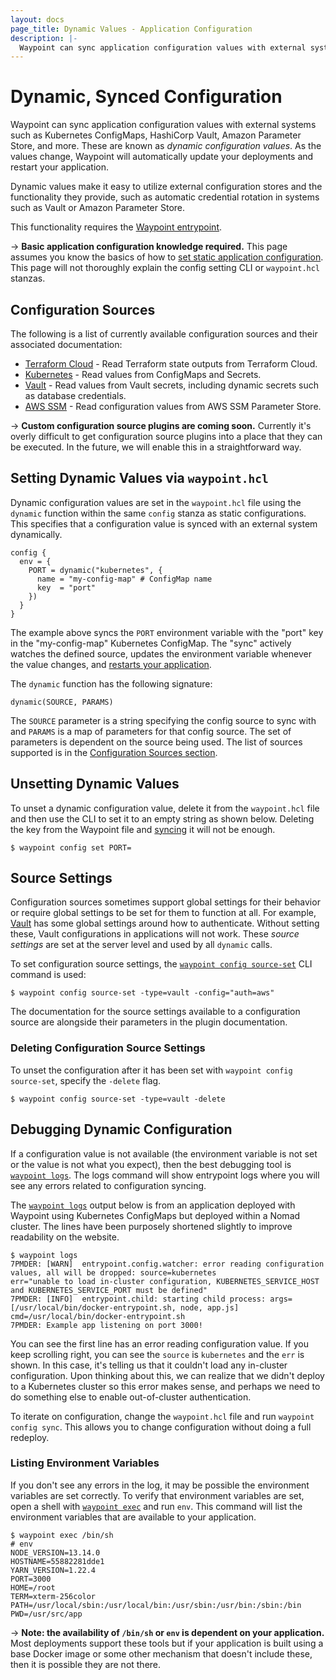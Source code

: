 ```yaml
---
layout: docs
page_title: Dynamic Values - Application Configuration
description: |-
  Waypoint can sync application configuration values with external systems such as Kubernetes ConfigMaps, HashiCorp Vault, Amazon Parameter Store, and more. As the values change, Waypoint will automatically update your deployments and restart your application.
---
```


# Dynamic, Synced Configuration

Waypoint can sync application configuration values with external systems
such as Kubernetes ConfigMaps, HashiCorp Vault, Amazon Parameter Store,
and more. These are known as _dynamic configuration values_. As the values change,
Waypoint will automatically update your deployments and restart your application.

Dynamic values make it easy to utilize external configuration stores
and the functionality they provide, such as automatic credential rotation
in systems such as Vault or Amazon Parameter Store.

This functionality requires the [Waypoint entrypoint](/docs/entrypoint).

-> **Basic application configuration knowledge required.** This
page assumes you know the basics of how to
[set static application configuration](/docs/app-config). This page will
not thoroughly explain the config setting CLI or `waypoint.hcl` stanzas.

## Configuration Sources

The following is a list of currently available configuration sources
and their associated documentation:

- [Terraform Cloud](/plugins/terraform-cloud#terraform-cloud-configsourcer) -
  Read Terraform state outputs from Terraform Cloud.
- [Kubernetes](/plugins/kubernetes#kubernetes-configsourcer) - Read values from
  ConfigMaps and Secrets.
- [Vault](/plugins/vault#vault-configsourcer) - Read values from Vault secrets,
  including dynamic secrets such as database credentials.
- [AWS SSM](/plugins/aws-ssm#aws-ssm-configsourcer) - Read configuration values
  from AWS SSM Parameter Store.

-> **Custom configuration source plugins are coming soon.** Currently it's overly
difficult to get configuration source plugins into a place that they can be executed.
In the future, we will enable this in a straightforward way.

## Setting Dynamic Values via `waypoint.hcl`

Dynamic configuration values are set in the `waypoint.hcl` file using
the `dynamic` function within the same `config` stanza as
static configurations. This specifies that a configuration value is
synced with an external system dynamically.

```hcl
config {
  env = {
    PORT = dynamic("kubernetes", {
      name = "my-config-map" # ConfigMap name
      key  = "port"
    })
  }
}
```

The example above syncs the `PORT` environment variable with the "port"
key in the "my-config-map" Kubernetes ConfigMap. The "sync" actively watches
the defined source, updates the environment variable whenever the value
changes, and [restarts your application](/docs/app-config#application-restart-behavior).

The `dynamic` function has the following signature:

```
dynamic(SOURCE, PARAMS)
```

The `SOURCE` parameter is a string specifying the config source to sync
with and `PARAMS` is a map of parameters for that config source. The set
of parameters is dependent on the source being used. The list of sources
supported is in the [Configuration Sources section](#configuration-sources).

## Unsetting Dynamic Values

To unset a dynamic configuration value, delete it from the `waypoint.hcl`
file and then use the CLI to set it to an empty string as shown below.
Deleting the key from the Waypoint file and [syncing](/docs/app-config#configuration-syncing)
it will not be enough.

```shell-session
$ waypoint config set PORT=
```

## Source Settings

Configuration sources sometimes support global settings for their behavior or
require global settings to be set for them to function at all.
For example, [Vault](/plugins/vault#vault-configsourcer) has some global
settings around how to authenticate. Without setting these, Vault configurations
in applications will not work. These _source settings_ are set at the server
level and used by all `dynamic` calls.

To set configuration source settings, the [`waypoint config source-set`](/commands/config-source-set) CLI command is used:

```shell-session
$ waypoint config source-set -type=vault -config="auth=aws"
```

The documentation for the source settings available to a configuration source
are alongside their parameters in the plugin documentation.

### Deleting Configuration Source Settings

To unset the configuration after it has been set with `waypoint config source-set`, specify the `-delete` flag.

```shell-session
$ waypoint config source-set -type=vault -delete
```

## Debugging Dynamic Configuration

If a configuration value is not available (the environment variable is not
set or the value is not what you expect), then the best debugging tool
is [`waypoint logs`](/commands/logs). The logs command will show entrypoint logs where
you will see any errors related to configuration syncing.

The [`waypoint logs`](/commands/logs) output below is from an application deployed with
Waypoint using Kubernetes ConfigMaps but deployed within a Nomad cluster. The
lines have been purposely shortened slightly to improve readability on the
website.

```shell-session
$ waypoint logs
7PMDER: [WARN]  entrypoint.config.watcher: error reading configuration values, all will be dropped: source=kubernetes
err="unable to load in-cluster configuration, KUBERNETES_SERVICE_HOST and KUBERNETES_SERVICE_PORT must be defined"
7PMDER: [INFO]  entrypoint.child: starting child process: args=[/usr/local/bin/docker-entrypoint.sh, node, app.js]
cmd=/usr/local/bin/docker-entrypoint.sh
7PMDER: Example app listening on port 3000!
```

You can see the first line has an error reading configuration value. If
you keep scrolling right, you can see the `source` is `kubernetes` and the
`err` is shown. In this case, it's telling us that it couldn't load any
in-cluster configuration. Upon thinking about this, we can realize that
we didn't deploy to a Kubernetes cluster so this error makes sense, and perhaps
we need to do something else to enable out-of-cluster authentication.

To iterate on configuration, change the `waypoint.hcl` file and run
`waypoint config sync`. This allows you to change configuration without
doing a full redeploy.

### Listing Environment Variables

If you don't see any errors in the log, it may be possible the environment
variables are set correctly. To verify that environment variables are
set, open a shell with [`waypoint exec`](/commands/exec) and run `env`. This command will
list the environment variables that are available to your application.

```shell-session
$ waypoint exec /bin/sh
# env
NODE_VERSION=13.14.0
HOSTNAME=55882281dde1
YARN_VERSION=1.22.4
PORT=3000
HOME=/root
TERM=xterm-256color
PATH=/usr/local/sbin:/usr/local/bin:/usr/sbin:/usr/bin:/sbin:/bin
PWD=/usr/src/app
```

-> **Note: the availability of `/bin/sh` or `env` is dependent on your application.**
Most deployments support these tools but if your application is built
using a base Docker image or some other mechanism that doesn't include these,
then it is possible they are not there.
